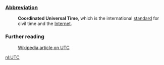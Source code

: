 ===[[Abbreviation]]===

:'''Coordinated Universal Time''', which is the international [[standard]] for civil time and the [[Internet]].

===Further reading===
:[[w:Coordinated Universal Time|Wikipedia article on UTC]]

[[nl:UTC]]
